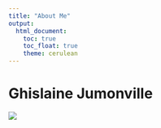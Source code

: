 ```yaml
---
title: "About Me"
output:
  html_document:
    toc: true
    toc_float: true
    theme: cerulean
---
```


# Ghislaine Jumonville



![](https://media.giphy.com/media/drXGoW1iudhKw/giphy.gif)
